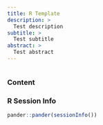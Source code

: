 ```yaml
---
title: R Template
description: >
  Test description
subtitle: > 
  Test subtitle
abstract: > 
  Test abstract
---
```


```r
```

### Content

### R Session Info

```r
pander::pander(sessionInfo())
```
